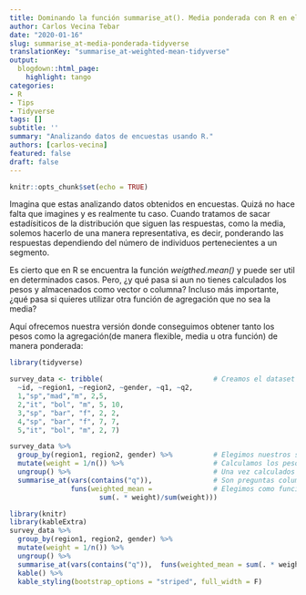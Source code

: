```yaml
---
title: Dominando la función summarise_at(). Media ponderada con R en el ecosistema Tidyverse. 
author: Carlos Vecina Tebar
date: "2020-01-16"
slug: summarise_at-media-ponderada-tidyverse
translationKey: "summarise_at-weighted-mean-tidyverse"
output:
  blogdown::html_page:
    highlight: tango
categories:
- R
- Tips
- Tidyverse
tags: []
subtitle: ''
summary: "Analizando datos de encuestas usando R."
authors: [carlos-vecina]
featured: false
draft: false
---
```


```r
knitr::opts_chunk$set(echo = TRUE)
```

Imagina que estas analizando datos obtenidos en encuestas. Quizá no hace falta que imagines y es realmente tu caso. Cuando tratamos de sacar estadísiticos de la distribución que siguen las respuestas, como la media, solemos hacerlo de una manera representativa, es decir, ponderando las respuestas dependiendo del número de individuos pertenecientes a un segmento.

Es cierto que en R se encuentra la función *weigthed.mean()* y puede ser util en determinados casos. Pero, ¿y qué pasa si aun no tienes calculados los pesos y almacenados como vector o columna? Incluso más importante, ¿qué pasa si quieres utilizar otra función de agregación que no sea la media?

Aquí ofrecemos nuestra versión donde conseguimos obtener tanto los pesos como la agregación(de manera flexible, media u otra función) de manera ponderada:

```r
library(tidyverse)

survey_data <- tribble(                           # Creamos el dataset
  ~id, ~region1, ~region2, ~gender, ~q1, ~q2,
  1,"sp","mad","m", 2,5,
  2,"it", "bol", "m", 5, 10,
  3,"sp", "bar", "f", 2, 2,
  4,"sp", "bar", "f", 7, 7,
  5,"it", "bol", "m", 2, 7)  
```

```r
survey_data %>%                           
  group_by(region1, region2, gender) %>%          # Elegimos nuestros segmentos
  mutate(weight = 1/n()) %>%                      # Calculamos los pesos
  ungroup() %>%                                   # Una vez calculados desagrupamos
  summarise_at(vars(contains("q")),               # Son preguntas columnas que empiezan por q
               funs(weighted_mean =               # Elegimos como funcion de agregación la media
                      sum(. * weight)/sum(weight)))  
```

```r
library(knitr)
library(kableExtra)
survey_data %>% 
  group_by(region1, region2, gender) %>% 
  mutate(weight = 1/n()) %>% 
  ungroup() %>% 
  summarise_at(vars(contains("q")),  funs(weighted_mean = sum(. * weight)/sum(weight))) %>% 
  kable() %>% 
  kable_styling(bootstrap_options = "striped", full_width = F)
```

